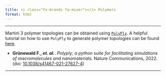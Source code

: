 ```yaml
---
title: <i class="fa-brands fa-mixer"></i> Polymers
format: html
---
```

<hr>

Martini 3 polymer topologies can be obtained using [`PolyPly`](https://github.com/marrink-lab/polyply_1.0). A helpful tutorial on how to use `PolyPly` to generate polymer topologies can be found [here](https://github.com/marrink-lab/polyply_1.0/wiki/Tutorial:-Martini-Polymers).

- **Grünewald F., *et. al.***. *Polyply; a python suite for facilitating simulations of macromolecules and nanomaterials.* Nature Communications, 2022. <br>(doi: [10.1038/s41467-021-27627-4](https://doi.org/10.1038/s41467-021-27627-4))

<hr>
